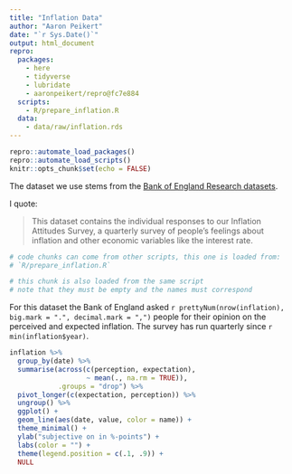 ```yaml
---
title: "Inflation Data"
author: "Aaron Peikert"
date: "`r Sys.Date()`"
output: html_document
repro:
  packages:
    - here
    - tidyverse
    - lubridate
    - aaronpeikert/repro@fc7e884
  scripts:
    - R/prepare_inflation.R
  data:
    - data/raw/inflation.rds
---
```


```r
repro::automate_load_packages()
repro::automate_load_scripts()
knitr::opts_chunk$set(echo = FALSE)
```

The dataset we use stems from the [Bank of England Research datasets](https://www.bankofengland.co.uk/statistics/research-datasets).

I quote:

> This dataset contains the individual responses to our Inflation Attitudes Survey, a quarterly survey of people’s feelings about inflation and other economic variables like the interest rate. 

```r
# code chunks can come from other scripts, this one is loaded from:
# `R/prepare_inflation.R`
```

```r
# this chunk is also loaded from the same script
# note that they must be empty and the names must correspond
```

For this dataset the Bank of England asked `r prettyNum(nrow(inflation), big.mark = ".", decimal.mark = ",")` people for their opinion on the perceived and expected inflation.
The survey has run quarterly since `r min(inflation$year)`.

```r
inflation %>% 
  group_by(date) %>% 
  summarise(across(c(perception, expectation),
                   ~ mean(., na.rm = TRUE)),
            .groups = "drop") %>% 
  pivot_longer(c(expectation, perception)) %>% 
  ungroup() %>% 
  ggplot() +
  geom_line(aes(date, value, color = name)) +
  theme_minimal() +
  ylab("subjective on in %-points") +
  labs(color = "") +
  theme(legend.position = c(.1, .9)) +
  NULL
```

```r
 
```

